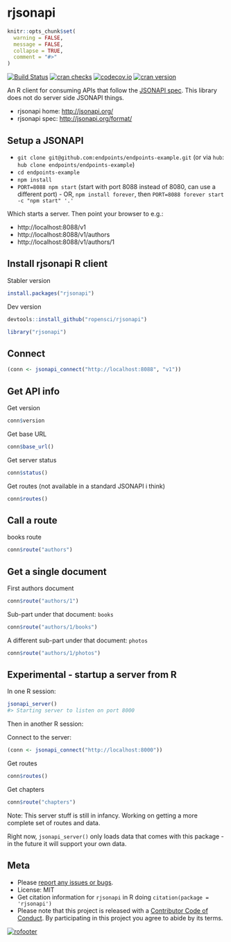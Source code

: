 rjsonapi
========

```r
knitr::opts_chunk$set(
  warning = FALSE,
  message = FALSE,
  collapse = TRUE,
  comment = "#>"
)
```

[![Build Status](https://travis-ci.org/ropensci/rjsonapi.svg?branch=master)](https://travis-ci.org/ropensci/rjsonapi)
[![cran checks](https://cranchecks.info/badges/worst/rjsonapi)](https://cranchecks.info/pkgs/rjsonapi)
[![codecov.io](https://codecov.io/github/ropensci/rjsonapi/coverage.svg?branch=master)](https://codecov.io/github/ropensci/rjsonapi?branch=master)
[![cran version](http://www.r-pkg.org/badges/version/rjsonapi)](https://cran.r-project.org/package=rjsonapi)

An R client for consuming APIs that follow the [JSONAPI spec][spec]. This library
does not do server side JSONAPI things.

* rjsonapi home: <http://jsonapi.org/>
* rjsonapi spec: <http://jsonapi.org/format/>

## Setup a JSONAPI

* `git clone git@github.com:endpoints/endpoints-example.git` (or via `hub`: `hub clone endpoints/endpoints-example`)
* `cd endpoints-example`
* `npm install`
* `PORT=8088 npm start` (start with port 8088 instead of 8080, can use a different port) - OR, `npm install forever`, then `PORT=8088 forever start -c "npm start" '.'`

Which starts a server. Then point your browser to e.g.:

* http://localhost:8088/v1
* http://localhost:8088/v1/authors
* http://localhost:8088/v1/authors/1

## Install rjsonapi R client

Stabler version

```r
install.packages("rjsonapi")
```

Dev version

```r
devtools::install_github("ropensci/rjsonapi")
```

```r
library("rjsonapi")
```

## Connect

```r
(conn <- jsonapi_connect("http://localhost:8088", "v1"))
```

## Get API info

Get version

```r
conn$version
```

Get base URL

```r
conn$base_url()
```

Get server status

```r
conn$status()
```

Get routes (not available in a standard JSONAPI i think)

```r
conn$routes()
```

## Call a route

books route

```r
conn$route("authors")
```

## Get a single document

First authors document

```r
conn$route("authors/1")
```

Sub-part under that document: `books`

```r
conn$route("authors/1/books")
```

A different sub-part under that document: `photos`

```r
conn$route("authors/1/photos")
```

## Experimental - startup a server from R

In one R session:

```r
jsonapi_server()
#> Starting server to listen on port 8000
```

Then in another R session:

Connect to the server:

```r
(conn <- jsonapi_connect("http://localhost:8000"))
```

Get routes

```r
conn$routes()
```

Get chapters

```r
conn$route("chapters")
```

Note: This server stuff is still in infancy. Working on getting a more complete set
of routes and data.

Right now, `jsonapi_server()` only loads data that comes with this package - in the
future it will support your own data.

[spec]: http://jsonapi.org/format/

## Meta

* Please [report any issues or bugs](https://github.com/ropensci/rjsonapi/issues).
* License: MIT
* Get citation information for `rjsonapi` in R doing `citation(package = 'rjsonapi')`
* Please note that this project is released with a [Contributor Code of Conduct](CONDUCT.md). By participating in this project you agree to abide by its terms.

[![rofooter](https://ropensci.org/public_images/github_footer.png)](https://ropensci.org)
